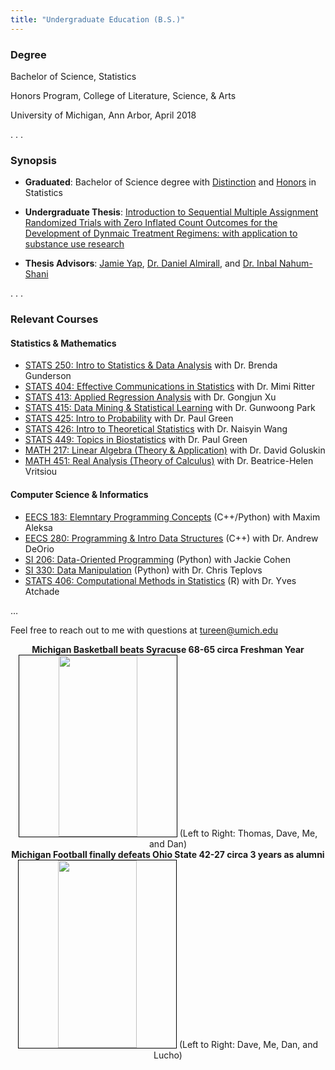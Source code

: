 ```yaml
---
title: "Undergraduate Education (B.S.)"
---
```


<h3><b>Degree</b></h3>

Bachelor of Science, Statistics

Honors Program, College of Literature, Science, & Arts

University of Michigan, Ann Arbor, April 2018

. . .

<h3><b>Synopsis</b></h3>

- **Graduated**: Bachelor of Science degree with [Distinction]() and [Honors]()  in Statistics

- **Undergraduate Thesis**: [Introduction to Sequential Multiple Assignment Randomized Trials with Zero Inflated Count Outcomes for the Development of Dynmaic Treatment Regimens: with application to substance use research]()

- **Thesis Advisors**: [Jamie Yap](https://jamieyap.github.io/), [Dr. Daniel Almirall](https://lsa.umich.edu/stats/people/faculty/DanielAlmirall.html), and [Dr. Inbal Nahum-Shani](http://www-personal.umich.edu/~inbal/)

. . .

<h3><b>Relevant Courses</b></h3>

<h4><b>Statistics & Mathematics</b></h4>

- [STATS 250: Intro to Statistics & Data Analysis]() with Dr. Brenda Gunderson
- [STATS 404: Effective Communications in Statistics]() with Dr. Mimi Ritter
- [STATS 413: Applied Regression Analysis]() with Dr. Gongjun Xu
- [STATS 415: Data Mining & Statistical Learning]() with Dr. Gunwoong Park
- [STATS 425: Intro to Probability]() with Dr. Paul Green
- [STATS 426: Intro to Theoretical Statistics]() with Dr. Naisyin Wang
- [STATS 449: Topics in Biostatistics]() with Dr. Paul Green
- [MATH 217: Linear Algebra (Theory & Application)]() with Dr. David Goluskin
- [MATH 451: Real Analysis (Theory of Calculus)]() with Dr. Beatrice-Helen Vritsiou

<h4><b>Computer Science & Informatics</b></h4>

- [EECS 183: Elemntary Programming Concepts]() (C++/Python) with Maxim Aleksa
- [EECS 280: Programming & Intro Data Structures]() (C++) with Dr. Andrew DeOrio
- [SI 206: Data-Oriented Programming]() (Python) with Jackie Cohen
- [SI 330: Data Manipulation]() (Python) with Dr. Chris Teplovs
- [STATS 406: Computational Methods in Statistics]() (R) with Dr. Yves Atchade

...

Feel free to reach out to me with questions at [tureen@umich.edu]()

<center>
<b>Michigan Basketball beats Syracuse 68-65 circa Freshman Year</b>
<img src="pictures\um_bball.JPG" style="height:290px; width:50%; border:1px solid; border-color:black">
(Left to Right: Thomas, Dave, Me, and Dan)
</center>

<!-- <center> -->
<!-- <img src="pictures\um_bball.JPG"> -->
<!-- </center> -->

<center>
<b>Michigan Football finally defeats Ohio State 42-27 circa 3 years as alumni</b>
<img src="pictures\umich_v_osu_2.jpg" style="height:300px; width:50%; border:1px solid; border-color:black">
(Left to Right: Dave, Me, Dan, and Lucho)
</center>












